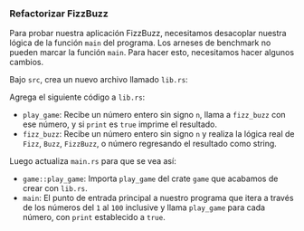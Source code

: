 
### Refactorizar FizzBuzz

Para probar nuestra aplicación FizzBuzz, necesitamos desacoplar nuestra lógica de la función `main` del programa.
Los arneses de benchmark no pueden marcar la función `main`. Para hacer esto, necesitamos hacer algunos cambios.

Bajo `src`, crea un nuevo archivo llamado `lib.rs`:

<GameLibTree />

Agrega el siguiente código a `lib.rs`:

<FizzBuzzRefactorLibCode />

- `play_game`: Recibe un número entero sin signo `n`, llama a `fizz_buzz` con ese número, y si `print` es `true` imprime el resultado.
- `fizz_buzz`: Recibe un número entero sin signo `n` y realiza la lógica real de `Fizz`, `Buzz`, `FizzBuzz`, o número regresando el resultado como string.

Luego actualiza `main.rs` para que se vea así:

<FizzBuzzRefactorMainCode />

- `game::play_game`: Importa `play_game` del crate `game` que acabamos de crear con `lib.rs`.
- `main`: El punto de entrada principal a nuestro programa que itera a través de los números del `1` al `100` inclusive y llama `play_game` para cada número, con `print` establecido a `true`.